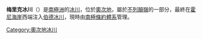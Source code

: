 {{coord|80|13|S|158|52|E|source:GNIS|display=title}}

'''梅里克冰川'''（{{lang-en|Merrick Glacier}}）是[[南極洲|南極洲]]的[[冰川|冰川]]，位於[[奧次地|奧次地]]，屬於[[不列顛嶺|不列顛嶺]]的一部分，最終在[[霍尼海崖|霍尼海崖]]西端注入[[伯德冰川|伯德冰川]]，現時由[[南極條約體系|南極條約體系]]管理。

{{DEFAULTSORT:Merrick Glacier}}
[[Category:奧次地冰川|Category:奧次地冰川]]


{{OatesLand-geo-stub}}